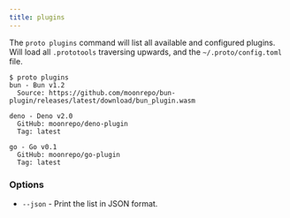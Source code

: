 ```yaml
---
title: plugins
---
```


The `proto plugins` command will list all available and configured plugins. Will load all
`.prototools` traversing upwards, and the `~/.proto/config.toml` file.

```shell
$ proto plugins
bun - Bun v1.2
  Source: https://github.com/moonrepo/bun-plugin/releases/latest/download/bun_plugin.wasm

deno - Deno v2.0
  GitHub: moonrepo/deno-plugin
  Tag: latest

go - Go v0.1
  GitHub: moonrepo/go-plugin
  Tag: latest
```

### Options

- `--json` - Print the list in JSON format.
